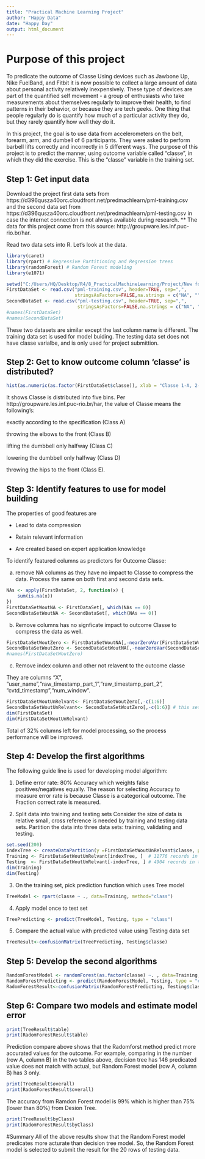 ```yaml
---
title: "Practical Machine Learning Project"
author: "Happy Data"
date: "Happy Day"
output: html_document
---
```

# Purpose of this project

To predicate the outcome of Classe 
Using devices such as Jawbone Up, Nike FuelBand, and Fitbit it is now possible to collect a large amount of data about personal activity relatively inexpensively. These type of devices are part of the quantified self movement - a group of enthusiasts who take measurements about themselves regularly to improve their health, to find patterns in their behavior, or because they are tech geeks. One thing that people regularly do is quantify how much of a particular activity they do, but they rarely quantify how well they do it. 

In this project, the goal is to use data from accelerometers on the belt, forearm, arm, and dumbell of 6 participants. They were asked to perform barbell lifts correctly and incorrectly in 5 different ways. The purpose of this project is to predict the manner, using outcome variable called "classe", in which they did the exercise. This is the "classe" variable in the training set.  

## Step 1: Get input data 
Download the project first data sets from https://d396qusza40orc.cloudfront.net/predmachlearn/pml-training.csv and the second data set from https://d396qusza40orc.cloudfront.net/predmachlearn/pml-testing.csv in case the internet connection is not always available during research.
 ** The data for this project come from this source: http://groupware.les.inf.puc-rio.br/har. 

Read two data sets into R. Let's look at the data. 
```r
library(caret)
library(rpart) # Regressive Partitioning and Regression trees
library(randomForest) # Random Forest modeling
library(e1071)
```

```r
setwd("C:/Users/HQ/Desktop/R4/8_PracticalMachineLearning/Project/New folder")
FirstDataSet <- read.csv("pml-training.csv", header=TRUE, sep=",", 
                         stringsAsFactors=FALSE,na.strings = c("NA", "")) 
SecondDataSet <- read.csv("pml-testing.csv", header=TRUE, sep=",", 
                          stringsAsFactors=FALSE,na.strings = c("NA", "")) 
#names(FirstDataSet)
#names(SecondDataSet)
```
These two datasets are similar except the last column name is different. The training data set is used for model buiding. The testing data set does not have classe varialbe, and is only used for project submittion.

## Step 2: Get to know outcome column 'classe' is distributed?
```r
hist(as.numeric(as.factor(FirstDataSet$classe)), xlab = "Classe 1-A, 2-B, 3-C, 4-D, 5-E", main="Histogram for Training Outcome") 
```

It shows Classe is distributed into five bins. Per http://groupware.les.inf.puc-rio.br/har, the value of Classe means the following's:

  exactly according to the specification (Class A)

  throwing the elbows to the front (Class B)

  lifting the dumbbell only halfway (Class C) 

  lowering the dumbbell only halfway (Class D) 

  throwing the hips to the front (Class E).


## Step 3: Identify features to use for model building
The properties of good features are

  * Lead to data compression
  
  * Retain relevant information
  
  * Are created based on expert application knowledge
  
To identify featured columns as predictors for Outcome Classe:

  a. remove NA columns as they have no impact to Classe to compress the data. Process the same on both first and second data sets.
```r
NAs <- apply(FirstDataSet, 2, function(x) {
    sum(is.na(x))
})
FirstDataSetWoutNA <- FirstDataSet[, which(NAs == 0)]
SecondDataSetWoutNA <- SecondDataSet[, which(NAs == 0)]
```

  b. Remove columns has no signficate impact to outcome Classe to compress the data as well.
```r
FirstDataSetWoutZero <- FirstDataSetWoutNA[,-nearZeroVar(FirstDataSetWoutNA)]
SecondDataSetWoutZero <- SecondDataSetWoutNA[,-nearZeroVar(SecondDataSetWoutNA)]
#names(FirstDataSetWoutZero)
```
 c. Remove index column and other not relavent to the outcome classe
 
They are columns "X", "user_name","raw_timestamp_part_1","raw_timestamp_part_2", "cvtd_timestamp","num_window".

```r
FirstDataSetWoutUnRelvant<- FirstDataSetWoutZero[,-c(1:6)]
SecondDataSetWoutUnRelvant<- SecondDataSetWoutZero[,-c(1:6)] # this set will be used for problem submission
dim(FirstDataSet)
dim(FirstDataSetWoutUnRelvant)
```
 Total of 32% columns left for model processing, so the process performance will be improved. 

## Step 4: Develop the first algorithms 
The following guide line is used for developing model algorithm:

1. Define error rate: 80% Accuracy which weights false positives/negatives equally. The reason for selecting Accuracy to measure error rate is because Classe is a categorical outcome. The Fraction correct rate is measured.

2. Split data into training and testing sets
Consider the size of data is relative small, cross reference is needed by training and testing data sets.
Partition the data into three data sets: training, validating and testing.
```r
set.seed(200)
indexTree <- createDataPartition(y =FirstDataSetWoutUnRelvant$classe, p = 0.75, list = FALSE)
Training <- FirstDataSetWoutUnRelvant[indexTree, ]  # 11776 records in training set
Testing  <- FirstDataSetWoutUnRelvant[-indexTree, ] # 4904 records in testing set for cross validation
dim(Training)
dim(Testing)
```

3. On the training set, pick prediction function which uses Tree model

```r
TreeModel <- rpart(classe ~ ., data=Training, method="class")
```

4. Apply model once to test set
```r
TreePredicting <- predict(TreeModel, Testing, type = "class")
```
5. Compare the actual value with predicted value using Testing data set
```r
TreeResult<-confusionMatrix(TreePredicting, Testing$classe)
```

## Step 5: Develop the second algorithms 

```r
RandomForestModel <- randomForest(as.factor(classe) ~. , data=Training, method="class") 
RandomForestPredicting <- predict(RandomForestModel, Testing, type = "class")
RadomForestResult<-confusionMatrix(RandomForestPredicting, Testing$classe)
```

## Step 6: Compare two models and estimate model error
```r
print(TreeResult$table)
print(RadomForestResult$table) 
```
Prediction compare above shows that the Radomforst method predict more accurated values for the outcome. For example, comparing in the number (row A, column B) in the two tables above, decision tree has 146 predicated value does not match with actual, 
but Random Forest model (row A, column B) has 3 only. 

```r
print(TreeResult$overall)
print(RadomForestResult$overall)
```
The accuracy from Ramdon Forest model is 99% which is higher than 75% (lower than 80%) from Desion Tree.

```r
print(TreeResult$byClass)
print(RadomForestResult$byClass)
```

#Summary
All of the above results show that the Random Forest model predicates more acturate than decision tree model. So, the Random Forest model is selected to submit the result for the 20 rows of testing data. 

